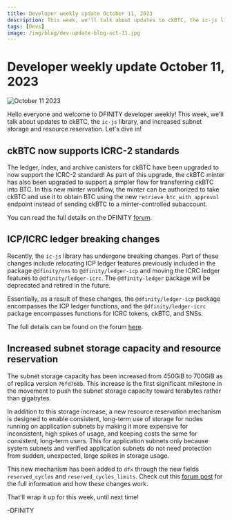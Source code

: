 ```yaml
---
title: Developer weekly update October 11, 2023
description: This week, we'll talk about updates to ckBTC, the ic-js library, and increased subnet storage and resource reservation.
tags: [Devs]
image: /img/blog/dev-update-blog-oct-11.jpg
---
```


# Developer weekly update October 11, 2023

![October 11 2023](../../static/img/blog/dev-update-blog-oct-11.jpg)

Hello everyone and welcome to DFINITY developer weekly! This week, we'll talk about updates to ckBTC, the `ic-js` library, and increased subnet storage and resource reservation. Let's dive in! 

## ckBTC now supports ICRC-2 standards 

The ledger, index, and archive canisters for ckBTC have been upgraded to now support the ICRC-2 standard! As part of this upgrade, the ckBTC minter has also been upgraded to support a simpler flow for transferring ckBTC into BTC. In this new minter workflow, the minter can be authorized to take ckBTC and use it to obtain BTC using the new `retrieve_btc_with_approval` endpoint instead of sending ckBTC to a minter-controlled subaccount.

You can read the full details on the DFINITY [forum](https://forum.dfinity.org/t/ckbtc-a-canister-issued-bitcoin-twin-token-on-the-ic-1-1-backed-by-btc/17606/166).


## ICP/ICRC ledger breaking changes 

Recently, the `ic-js` library has undergone breaking changes. Part of these changes include relocating ICP ledger features previously included in the package `@dfinity/nns` to `@dfinity/ledger-icp` and moving the ICRC ledger features to `@dfinity/ledger-icrc`. The `@dfinity-ledger` package will be deprecated and retired in the future.

Essentially, as a result of these changes, the `@dfinity/ledger-icp` package encompasses the ICP ledger functions, and the `@dfinity/ledger-icrc` package encompasses functions for ICRC tokens, ckBTC, and SNSs.  

The full details can be found on the forum [here](https://forum.dfinity.org/t/breaking-changes-in-ledger-icrc-icp-javascript-libraries/23465?utm_source=weekininternetcomputer.beehiiv.com&utm_medium=referral&utm_campaign=week-in-internet-computer-icp-news-oct-7-2023).


## Increased subnet storage capacity and resource reservation 

The subnet storage capacity has been increased from 450GiB to 700GiB as of replica version `76fd768b`. This increase is the first significant milestone in the movement to push the subnet storage capacity toward terabytes rather than gigabytes. 

In addition to this storage increase, a new resource reservation mechanism is designed to enable consistent, long-term use of storage for nodes running on application subnets by making it more expensive for inconsistent, high spikes of usage, and keeping costs the same for consistent, long-term users. This for application subnets only because system subnets and verified application subnets do not need protection from sudden, unexpected, large spikes in storage usage.

This new mechanism has been added to `dfx` through the new fields `reserved_cycles` and `reserved_cycles_limits`. Check out this [forum post](https://forum.dfinity.org/t/increasing-subnet-storage-capacity-and-introducing-resource-reservation-mechanism/23447) for the full information and how these changes work. 

That'll wrap it up for this week, until next time!

-DFINITY
